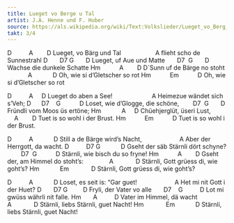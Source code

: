 ```yaml
---
title: Lueget vo Berge u Tal
artist: J.A. Henne und F. Huber
source: https://als.wikipedia.org/wiki/Text:Volkslieder/Lueget_vo_Berg_und_Tal
takt: 3/4
---
```


D          A        D
Lueget, vo Bärg und Tal
                    A
flieht scho de Sunnestrahl
D       D7 G       D
Lueget, uf Aue und Matte
       D7  G       D
Wachse die dunkele Schatte
Hm           A        D
D´Sunn uf de Bärge no stoht
             A            D
Oh, wie si d'Gletscher so rot
Hm           Em           D
Oh, wie si d'Gletscher so rot

D          A     D
Lueget do aben a See!
                       A
Heimezue wändet sich s’Veh;
D      D7    G           D
Loset, wie d'Glogge, die schöne,
        D7  G       D
Fründli vom Moos üs ertöne;
Hm            A     D
Chüehjerglüt, üseri Lust,
             A        D
Tuet is so wohl i der Brust.
Hm           Em           D
Tuet is so wohl i der Brust.

D          A            D
Still a de Bärge wird's Nacht,
                      A
Aber der Herrgott, da wacht.
D          D7 G            D
Gseht der säb Stärnli dört schyne?
         D7  G           D
Stärnli, wie bisch du so fryne!
Hm           A        D
Gseht der, am Himmel do stoht's:
               A             D
Stärnli, Gott grüess di, wie goht's?
Hm            Em             D
Stärnli, Gott grüess di, wie goht's?

D          A            D
Loset, es seit is: "Gar guet!
                      A
Het mi nit Gott i der Huet?
D       D7 G         D
Fryli, der Vater vo alle
       D7    G          D
Lot mi gwüss währli nit falle.
Hm       A          D
Vater im Himmel, dä wacht
               A             D
Stärnli, liebs Stärnli, guet Nacht! 
Hm             Em            D
Stärnli, liebs Stärnli, guet Nacht! 
